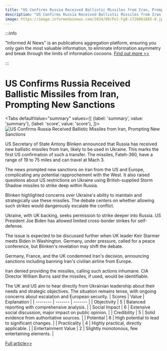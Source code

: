 ```yaml
---
title: "US Confirms Russia Received Ballistic Missiles from Iran, Prompting New Sanctions"
description: "US Confirms Russia Received Ballistic Missiles from Iran, Prompting New Sanctions"
image: https://image.informedainews.com/2024/09/Pol-Fg8-1726061865-0.jpg
---
```



:::info

"Informed AI News" is an publications aggregation platform, ensuring you only gain the most valuable information, to eliminate information asymmetry and break through the limits of information cocoons.  [Find out more >>](/)

:::

# US Confirms Russia Received Ballistic Missiles from Iran, Prompting New Sanctions


<Tabs
	defaultValue="summary"
	values={[
	{label: 'summary', value: 'summary'},
	{label: 'score', value: 'score'},
]}>
<TabItem value="summary">
<img
  src="https://image.informedainews.com/2024/09/Pol-Fg8-1726061865-0.jpg"
  alt="US Confirms Russia Received Ballistic Missiles from Iran, Prompting New Sanctions"
/>



US Secretary of State Antony Blinken announced that Russia has received new ballistic missiles from Iran, likely to be used in Ukraine. This marks the first US confirmation of such a transfer. The missiles, Fateh-360, have a range of 19 to 75 miles and can travel at Mach 3.

The news prompted new sanctions on Iran from the US and Europe, complicating any potential rapprochement with the West. It also raised questions about US restrictions on Ukraine using British-supplied Storm Shadow missiles to strike deep within Russia.

Blinken highlighted concerns over Ukraine's ability to maintain and strategically use these missiles. The debate centers on whether allowing such strikes would dangerously escalate the conflict.

Ukraine, with UK backing, seeks permission to strike deeper into Russia. US President Joe Biden has allowed limited cross-border strikes for self-defense.

The issue is expected to be discussed further when UK leader Keir Starmer meets Biden in Washington. Germany, under pressure, called for a peace conference, but Blinken's revelation may shift the debate.

Germany, France, and the UK condemned Iran's decision, announcing sanctions including banning Iran's civilian airline from Europe.

Iran denied providing the missiles, calling such actions inhumane. CIA Director William Burns said the missiles, if used, would be identifiable.

The UK and US aim to hear directly from Ukrainian leadership about their needs and strategic objectives. The situation remains tense, with ongoing concerns about escalation and European security.
</TabItem>
<TabItem value="score">
	| Scores     | Value   | Explanation |
	| -------- | ------- | ------- |
	| Objectivity  | 5    | Balanced reporting with comprehensive analysis.    |
	| Social Impact | 6     | Extensive social discussion, major impact on public opinion.    |
	| Credibility    | 5    | Solid evidence from authoritative sources.    |
	| Potential    | 6    | High potential to lead to significant changes.    |
	| Practicality    | 4    | Highly practical, directly applicable.    |
	| Entertainment Value    | 2    | Slightly monotonous, few entertaining elements.    |
</TabItem>
</Tabs>

[Full article>>](https://www.theguardian.com/world/article/2024/sep/10/antony-blinken-russia-ballistic-missiles-iran-ukraine)
